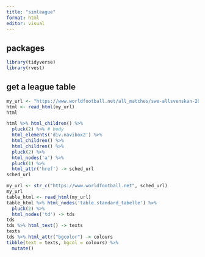 ```yaml
---
title: "simleague"
format: html
editor: visual
---
```


## packages

```r
library(tidyverse)
library(rvest)
```

## get a league table

```r
my_url <- "https://www.worldfootball.net/all_matches/swe-allsvenskan-2023/"
html <- read_html(my_url)
html
```

```r
html %>% html_children() %>% 
  pluck(2) %>% # body
  html_elements('div.navibox2') %>% 
  html_children() %>% 
  html_children() %>% 
  pluck(2) %>% 
  html_nodes('a') %>% 
  pluck(1) %>% 
  html_attr('href') -> sched_url
sched_url
```

```r
my_url <- str_c("https://www.worldfootball.net", sched_url)
my_url
table_html <- read_html(my_url)
table_html %>% html_nodes('table.standard_tabelle') %>% 
  pluck(2) %>% 
  html_nodes('td') -> tds
tds
tds %>% html_text() -> texts
texts
tds %>% html_attr("bgcolor") -> colours
tibble(text = texts, bgcol = colours) %>% 
  mutate()
```
